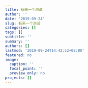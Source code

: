 ```yaml
---
title: 有来一个测试
author: ''
date: '2019-09-24'
slug: 有来一个测试
categories: []
tags: []
subtitle: ''
summary: ''
authors: []
lastmod: '2019-09-24T14:42:52+08:00'
featured: no
image:
  caption: ''
  focal_point: ''
  preview_only: no
projects: []
---
```

